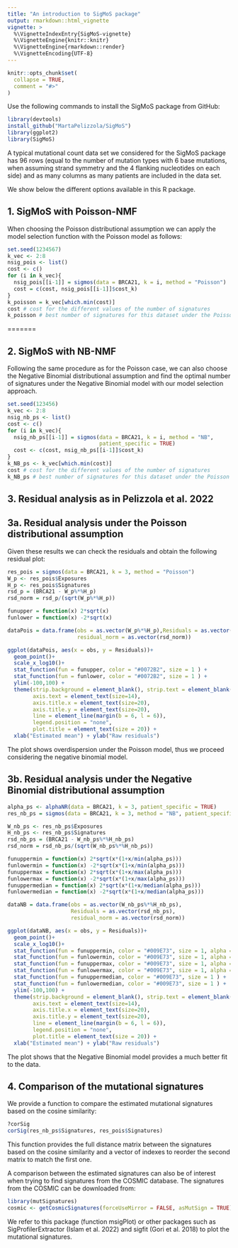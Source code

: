 ```yaml
---
title: "An introduction to SigMoS package"
output: rmarkdown::html_vignette
vignette: >
  %\VignetteIndexEntry{SigMoS-vignette}
  %\VignetteEngine{knitr::knitr}
  %\VignetteEngine{rmarkdown::render}
  %\VignetteEncoding{UTF-8}
---
```


```r
knitr::opts_chunk$set(
  collapse = TRUE,
  comment = "#>"
)
```

Use the following commands to install the SigMoS package from GitHub:

```r
library(devtools)
install_github("MartaPelizzola/SigMoS")
library(ggplot2)
library(SigMoS)
```

A typical mutational count data set we considered for the SigMoS package has 96 rows (equal to the number of mutation types with 6 base mutations, when assuming strand symmetry and the 4 flanking nucleotides on each side) and as many columns as many patients are included in the data set. 

We show below the different options available in this R package. 

## 1. SigMoS with Poisson-NMF
When choosing the Poisson distributional assumption we can apply the model selection function with the Poisson model as follows:
```r
set.seed(1234567)
k_vec <- 2:8
nsig_pois <- list()
cost <- c()
for (i in k_vec){
  nsig_pois[[i-1]] = sigmos(data = BRCA21, k = i, method = "Poisson")
  cost = c(cost, nsig_pois[[i-1]]$cost_k)
}
k_poisson = k_vec[which.min(cost)]
cost # cost for the different values of the number of signatures
k_poisson # best number of signatures for this dataset under the Poisson model
```

=======

## 2. SigMoS with NB-NMF
Following the same procedure as for the Poisson case, we can also choose the Negative Binomial distributional assumption and find the optimal number of signatures under the Negative Binomial model with our model selection approach.


```r
set.seed(123456)
k_vec <- 2:8
nsig_nb_ps <- list()
cost <- c()
for (i in k_vec){
  nsig_nb_ps[[i-1]] = sigmos(data = BRCA21, k = i, method = "NB", 
                             patient_specific = TRUE)
  cost <- c(cost, nsig_nb_ps[[i-1]]$cost_k)
}
k_NB_ps <- k_vec[which.min(cost)]
cost # cost for the different values of the number of signatures
k_NB_ps # best number of signatures for this dataset under the Poisson model
```

## 3. Residual analysis as in Pelizzola et al. 2022
## 3a. Residual analysis under the Poisson distributional assumption
Given these results we can check the residuals and obtain the following residual plot:

```r
res_pois = sigmos(data = BRCA21, k = 3, method = "Poisson")
W_p <- res_pois$Exposures
H_p <- res_pois$Signatures
rsd_p = (BRCA21 - W_p%*%H_p)
rsd_norm = rsd_p/(sqrt(W_p%*%H_p))

funupper = function(x) 2*sqrt(x)
funlower = function(x) -2*sqrt(x)

dataPois = data.frame(obs = as.vector(W_p%*%H_p),Residuals = as.vector(rsd_p), 
                      residual_norm = as.vector(rsd_norm))

ggplot(dataPois, aes(x = obs, y = Residuals))+
  geom_point()+
  scale_x_log10()+
  stat_function(fun = funupper, color = "#0072B2", size = 1 ) + 
  stat_function(fun = funlower, color = "#0072B2", size = 1 ) +
  ylim(-100,100) + 
  theme(strip.background = element_blank(), strip.text = element_blank(),
        axis.text = element_text(size=14),
        axis.title.x = element_text(size=20),
        axis.title.y = element_text(size=20),
        line = element_line(margin(b = 6, l = 6)), 
        legend.position = "none", 
        plot.title = element_text(size = 20)) +
  xlab("Estimated mean") + ylab("Raw residuals")

```

The plot shows overdispersion under the Poisson model, thus we proceed considering the negative binomial model. 

## 3b. Residual analysis under the Negative Binomial distributional assumption

```r
alpha_ps <- alphaNR(data = BRCA21, k = 3, patient_specific = TRUE)
res_nb_ps = sigmos(data = BRCA21, k = 3, method = "NB", patient_specific = TRUE)

W_nb_ps <- res_nb_ps$Exposures
H_nb_ps <- res_nb_ps$Signatures
rsd_nb_ps = (BRCA21 - W_nb_ps%*%H_nb_ps)
rsd_norm = rsd_nb_ps/(sqrt(W_nb_ps%*%H_nb_ps))

funuppermin = function(x) 2*sqrt(x*(1+x/min(alpha_ps)))
funlowermin = function(x) -2*sqrt(x*(1+x/min(alpha_ps)))
funuppermax = function(x) 2*sqrt(x*(1+x/max(alpha_ps)))
funlowermax = function(x) -2*sqrt(x*(1+x/max(alpha_ps)))
funuppermedian = function(x) 2*sqrt(x*(1+x/median(alpha_ps)))
funlowermedian = function(x) -2*sqrt(x*(1+x/median(alpha_ps)))

dataNB = data.frame(obs = as.vector(W_nb_ps%*%H_nb_ps),
                    Residuals = as.vector(rsd_nb_ps), 
                    residual_norm = as.vector(rsd_norm))

ggplot(dataNB, aes(x = obs, y = Residuals))+
  geom_point()+
  scale_x_log10()+
  stat_function(fun = funuppermin, color = "#009E73", size = 1, alpha = 0.5) + 
  stat_function(fun = funlowermin, color = "#009E73", size = 1, alpha = 0.5) +
  stat_function(fun = funuppermax, color = "#009E73", size = 1, alpha = 0.5 ) + 
  stat_function(fun = funlowermax, color = "#009E73", size = 1, alpha = 0.5 ) +
  stat_function(fun = funuppermedian, color = "#009E73", size = 1 ) + 
  stat_function(fun = funlowermedian, color = "#009E73", size = 1 ) +
  ylim(-100,100) + 
  theme(strip.background = element_blank(), strip.text = element_blank(),
        axis.text = element_text(size=14),
        axis.title.x = element_text(size=20),
        axis.title.y = element_text(size=20),
        line = element_line(margin(b = 6, l = 6)), 
        legend.position = "none", 
        plot.title = element_text(size = 20)) +
  xlab("Estimated mean") + ylab("Raw residuals")
```

The plot shows that the Negative Binomial model provides a much better fit to the data. 

## 4. Comparison of the mutational signatures 

We provide a function to compare the estimated mutational signatures based on the cosine similarity:

```r
?corSig
corSig(res_nb_ps$Signatures, res_pois$Signatures)
```

This function provides the full distance matrix between the signatures based on the cosine similarity and a vector of indexes to reorder the second matrix to match the first one. 

A comparison between the estimated signatures can also be of interest when trying to find signatures from the COSMIC database. The signatures from the COSMIC can be downloaded from:

```r
library(mutSignatures)
cosmic <- getCosmicSignatures(forceUseMirror = FALSE, asMutSign = TRUE)
```

We refer to this package (function msigPlot) or other packages such as SigProfilerExtractor (Islam et al. 2022) and sigfit (Gori et al. 2018) to plot the mutational signatures. 
